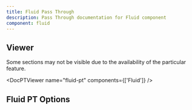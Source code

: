```yaml
---
title: Fluid Pass Through
description: Pass Through documentation for Fluid component
component: fluid
---
```


## Viewer

Some sections may not be visible due to the availability of the particular feature.

<DocPTViewer name="fluid-pt" components={['Fluid']} />

## Fluid PT Options

<DocTable name="Fluid" category="pt" />
